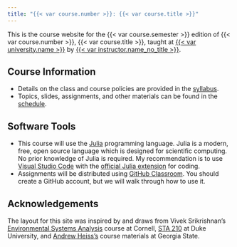 ```yaml
---
title: "{{< var course.number >}}: {{< var course.title >}}"
---
```


This is the course website for the {{< var course.semester >}} edition of {{< var course.number >}}, {{< var course.title >}}, taught at [{{< var university.name >}}]({{< var university.url >}}) by [{{< var instructor.name_no_title >}}]({{< var instructor.url >}}).

## Course Information

- Details on the class and course policies are provided in the [syllabus](syllabus.html).
- Topics, slides, assignments, and other materials can be found in the [schedule](schedule.html).

## Software Tools

- This course will use the [Julia](https://julialang.org) programming language. Julia is a modern, free, open source language which is designed for scientific computing. No prior knowledge of Julia is required. My recommendation is to use [Visual Studio Code](https://code.visualstudio.com/) with the [official Julia extension](https://code.visualstudio.com/docs/languages/julia) for coding.
- Assignments will be distributed using [GitHub Classroom](https://github.com). You should create a GitHub account, but we will walk through how to use it. 

## Acknowledgements

The layout for this site was inspired by and draws from Vivek Srikrishnan's [Environmental Systems Analysis](https://github.com/vsrikrish/environmental-systems-analysis/) course at Cornell, [STA 210](https://sta210-s22.github.io/website/) at Duke University, and [Andrew Heiss's](https://www.andrewheiss.com/teaching/) course materials at Georgia State.
